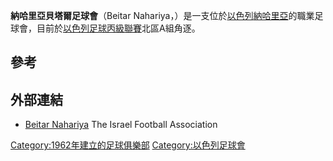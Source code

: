 {{Infobox football club
| clubname = 納哈里亞貝塔爾足球會
| image =
| fullname ={{nowrap|[[Beitar|Beitar]] Nahariya Football Club}}<br/>בית"ר נהריה
| nickname =
| founded = {{Start date and age|1962}}
| ground = [[納哈里亞|納哈里亞]]Municipal Stadium
| capacity =
| chairman = {{flagicon|Israel}} Yosef Lankri
| manager = {{flagicon|Israel}} [[Amitai_Barak|Amitai Barak]]
| league = [[以色列足球丙級聯賽|以色列足球丙級聯賽]]北區A組
| season = 2015–16
| position = 7
|   pattern_la1=|pattern_b1=|pattern_ra1=|
  leftarm1=ffff00|body1=ffff00|rightarm1=ffff00|shorts1=ffff00|socks1=ffff00|
  pattern_la2=|pattern_b2=|pattern_ra2=|
  leftarm2=000000|body2=000000|rightarm2=000000|shorts2=000000|socks2=000000|
}}

'''納哈里亞貝塔爾足球會'''（Beitar Nahariya，{{Lang-he|בית"ר נהריה}}）是一支位於[[以色列|以色列]][[納哈里亞|納哈里亞]]的職業足球會，目前於[[以色列足球丙級聯賽|以色列足球丙級聯賽]]北區A組角逐。

==參考==
{{reflist}}

==外部連結==
*[https://web.archive.org/web/20161013143329/http://football.org.il/Clubs/Pages/TeamDetails.aspx?TEAM_ID=5584 Beitar Nahariya] The Israel Football Association

[[Category:1962年建立的足球俱樂部|Category:1962年建立的足球俱樂部]]
[[Category:以色列足球會|Category:以色列足球會]]
{{israel-stub}}
{{soccer-club-stub}}
